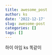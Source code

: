 ```yaml
---
title: awesome_post
author: ks
date: '2022-12-17'
slug: awesome-post
categories: []
tags: []
---
```

하이 아임 ks
똑같이